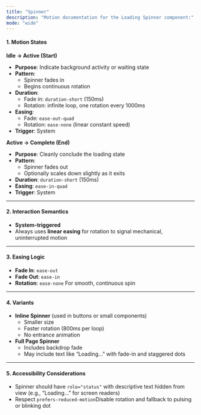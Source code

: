 ```yaml
---
title: "Spinner"
description: "Motion documentation for the Loading Spinner component:"
mode: "wide"
---
```


#### 1. **Motion States**

**Idle → Active (Start)**

- **Purpose**: Indicate background activity or waiting state
- **Pattern**:
  - Spinner fades in
  - Begins continuous rotation
- **Duration**:
  - Fade in: `duration-short` (150ms)
  - Rotation: infinite loop, one rotation every 1000ms
- **Easing**:
  - Fade: `ease-out-quad`
  - Rotation: `ease-none` (linear constant speed)
- **Trigger**: System

**Active → Complete (End)**

- **Purpose**: Cleanly conclude the loading state
- **Pattern**:
  - Spinner fades out
  - Optionally scales down slightly as it exits
- **Duration**: `duration-short` (150ms)
- **Easing**: `ease-in-quad`
- **Trigger**: System

---

#### 2. **Interaction Semantics**

- **System-triggered**
- Always uses **linear easing** for rotation to signal mechanical, uninterrupted motion

---

#### 3. **Easing Logic**

- **Fade In**: `ease-out`
- **Fade Out**: `ease-in`
- **Rotation**: `ease-none` For smooth, continuous spin

---

#### 4. **Variants**

- **Inline Spinner** (used in buttons or small components)
  - Smaller size
  - Faster rotation (800ms per loop)
  - No entrance animation
- **Full Page Spinner**
  - Includes backdrop fade
  - May include text like “Loading...” with fade-in and staggered dots

---

#### 5. **Accessibility Considerations**

- Spinner should have `role="status"` with descriptive text hidden from view (e.g., “Loading…” for screen readers)
- Respect `prefers-reduced-motion`Disable rotation and fallback to pulsing or blinking dot